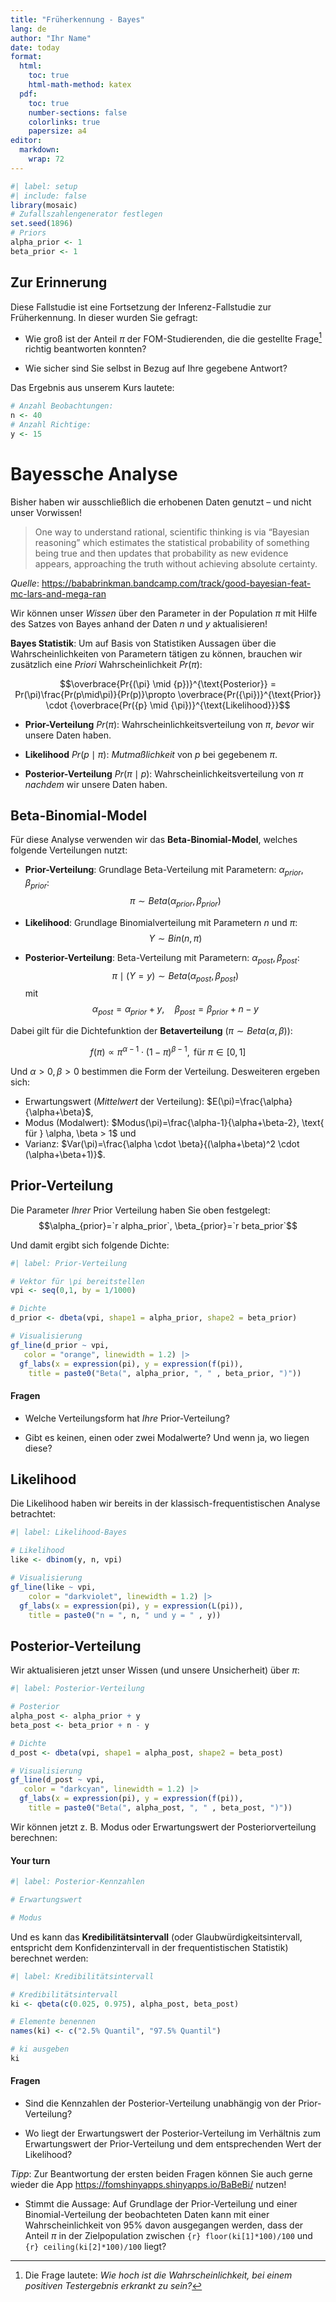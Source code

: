 ```yaml
---
title: "Früherkennung - Bayes"
lang: de
author: "Ihr Name"
date: today
format: 
  html:
    toc: true
    html-math-method: katex
  pdf:
    toc: true
    number-sections: false
    colorlinks: true
    papersize: a4
editor: 
  markdown: 
    wrap: 72
---
```


```r
#| label: setup
#| include: false
library(mosaic)
# Zufallszahlengenerator festlegen
set.seed(1896)
# Priors
alpha_prior <- 1
beta_prior <- 1
```

## Zur Erinnerung

Diese Fallstudie ist eine Fortsetzung der Inferenz-Fallstudie zur
Früherkennung. In dieser wurden Sie gefragt:

- Wie groß ist der Anteil $\pi$ der FOM-Studierenden, die die
  gestellte Frage[^1] richtig beantworten konnten?

- Wie sicher sind Sie selbst in Bezug auf Ihre gegebene Antwort?

[^1]: Die Frage lautete: *Wie hoch ist die Wahrscheinlichkeit, bei einem
  positiven Testergebnis erkrankt zu sein?*

Das Ergebnis aus unserem Kurs lautete:

```r
# Anzahl Beobachtungen:
n <- 40
# Anzahl Richtige:
y <- 15
```

# Bayessche Analyse

Bisher haben wir ausschließlich die erhobenen Daten genutzt -- und nicht
unser Vorwissen!

> One way to understand rational, scientific thinking is via “Bayesian
> reasoning” which estimates the statistical probability of something
> being true and then updates that probability as new evidence appears,
> approaching the truth without achieving absolute certainty.

*Quelle*:
<https://bababrinkman.bandcamp.com/track/good-bayesian-feat-mc-lars-and-mega-ran>

Wir können unser *Wissen* über den Parameter in der Population $\pi$ mit
Hilfe des Satzes von Bayes anhand der Daten $n$ und $y$ aktualisieren!

**Bayes Statistik**: Um auf Basis von Statistiken Aussagen über die
Wahrscheinlichkeiten von Parametern tätigen zu können, brauchen wir
zusätzlich eine *Priori* Wahrscheinlichkeit $Pr({\pi})$:

$$\overbrace{Pr{(\pi} \mid {p})}^{\text{Posterior}} = Pr(\pi)\frac{Pr(p\mid\pi)}{Pr(p)}\propto \overbrace{Pr({\pi})}^{\text{Prior}} \cdot {\overbrace{Pr({p} \mid {\pi})}^{\text{Likelihood}}}$$

- **Prior-Verteilung** $Pr({\pi})$: Wahrscheinlichkeitsverteilung von
  $\pi$, *bevor* wir unsere Daten haben.

- **Likelihood** $Pr({p} \mid {\pi})$: *Mutmaßlichkeit* von $p$ bei
  gegebenem $\pi$.

- **Posterior-Verteilung** $Pr({\pi} \mid {p})$:
  Wahrscheinlichkeitsverteilung von $\pi$ *nachdem* wir unsere Daten
  haben.

## Beta-Binomial-Model

Für diese Analyse verwenden wir das **Beta-Binomial-Model**, welches
folgende Verteilungen nutzt:

- **Prior-Verteilung**: Grundlage Beta-Verteilung mit Parametern:
  $\alpha_{prior}, \beta_{prior}$:
  $$\pi \sim Beta(\alpha_{prior}, \beta_{prior})$$

- **Likelihood**: Grundlage Binomialverteilung mit Parametern $n$ und
  $\pi$: $$Y \sim Bin(n, \pi)$$

- **Posterior-Verteilung**: Beta-Verteilung mit Parametern:
  $\alpha_{post}, \beta_{post}$:
  $$\pi\mid(Y=y) \sim Beta(\alpha_{post}, \beta_{post})$$ mit
  $$\alpha_{post} = \alpha_{prior} + y, \quad \beta_{post} = \beta_{prior} + n - y$$

Dabei gilt für die Dichtefunktion der **Betaverteilung**
($\pi \sim Beta(\alpha, \beta)$):

$$f(\pi) \propto \pi^{\alpha-1} \cdot (1-\pi)^{\beta-1}, \text{ für } \pi \in [0,1]$$

Und $\alpha > 0, \beta >0$ bestimmen die Form der Verteilung.
Desweiteren ergeben sich:

- Erwartungswert (*Mittelwert* der Verteilung):
  $E(\pi)=\frac{\alpha}{\alpha+\beta}$,
- Modus (Modalwert):
  $Modus(\pi)=\frac{\alpha-1}{\alpha+\beta-2}, \text{ für } \alpha, \beta > 1$
  und
- Varianz:
  $Var(\pi)=\frac{\alpha \cdot \beta}{(\alpha+\beta)^2 \cdot (\alpha+\beta+1)}$.

## Prior-Verteilung

Die Parameter *Ihrer* Prior Verteilung haben Sie oben festgelegt:
$$\alpha_{prior}=`r alpha_prior`, \beta_{prior}=`r beta_prior`$$

Und damit ergibt sich folgende Dichte:

```r
#| label: Prior-Verteilung

# Vektor für \pi bereitstellen
vpi <- seq(0,1, by = 1/1000)

# Dichte
d_prior <- dbeta(vpi, shape1 = alpha_prior, shape2 = beta_prior)

# Visualisierung
gf_line(d_prior ~ vpi,
   color = "orange", linewidth = 1.2) |>
  gf_labs(x = expression(pi), y = expression(f(pi)),
    title = paste0("Beta(", alpha_prior, ", " , beta_prior, ")"))
```

#### Fragen

- Welche Verteilungsform hat *Ihre* Prior-Verteilung?

- Gibt es keinen, einen oder zwei Modalwerte? Und wenn ja, wo liegen diese?

## Likelihood

Die Likelihood haben wir bereits in der klassisch-frequentistischen
Analyse betrachtet:

```r
#| label: Likelihood-Bayes

# Likelihood
like <- dbinom(y, n, vpi)

# Visualisierung
gf_line(like ~ vpi,
    color = "darkviolet", linewidth = 1.2) |>
  gf_labs(x = expression(pi), y = expression(L(pi)), 
    title = paste0("n = ", n, " und y = " , y))
```

## Posterior-Verteilung

Wir aktualisieren jetzt unser Wissen (und unsere Unsicherheit) über
$\pi$:

```r
#| label: Posterior-Verteilung

# Posterior
alpha_post <- alpha_prior + y
beta_post <- beta_prior + n - y

# Dichte
d_post <- dbeta(vpi, shape1 = alpha_post, shape2 = beta_post)

# Visualisierung
gf_line(d_post ~ vpi,
   color = "darkcyan", linewidth = 1.2) |>
  gf_labs(x = expression(pi), y = expression(f(pi)),
    title = paste0("Beta(", alpha_post, ", " , beta_post, ")"))
```

Wir können jetzt z. B. Modus oder Erwartungswert der Posteriorverteilung
berechnen:

#### Your turn

```r
#| label: Posterior-Kennzahlen

# Erwartungswert

# Modus

```

Und es kann das **Kredibilitätsintervall** (oder Glaubwürdigkeitsintervall, entspricht dem Konfidenzintervall in der frequentistischen Statistik) berechnet werden:

```r
#| label: Kredibilitätsintervall

# Kredibilitätsintervall
ki <- qbeta(c(0.025, 0.975), alpha_post, beta_post)

# Elemente benennen
names(ki) <- c("2.5% Quantil", "97.5% Quantil")

# ki ausgeben
ki
```

#### Fragen

- Sind die Kennzahlen der Posterior-Verteilung unabhängig von der
  Prior-Verteilung?

- Wo liegt der Erwartungswert der Posterior-Verteilung im Verhältnis
  zum Erwartungswert der Prior-Verteilung und dem entsprechenden Wert
  der Likelihood?

*Tipp*: Zur Beantwortung der ersten beiden Fragen können Sie auch gerne
wieder die App <https://fomshinyapps.shinyapps.io/BaBeBi/> nutzen!

- Stimmt die Aussage: Auf Grundlage der Prior-Verteilung und einer
  Binomial-Verteilung der beobachteten Daten kann mit einer
  Wahrscheinlichkeit von 95% davon ausgegangen werden, dass der Anteil
  $\pi$ in der Zielpopulation zwischen `{r} floor(ki[1]*100)/100` und
  `{r} ceiling(ki[2]*100)/100` liegt?
